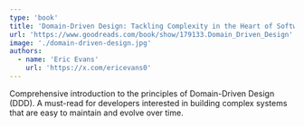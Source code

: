 ```yaml
---
type: 'book'
title: 'Domain-Driven Design: Tackling Complexity in the Heart of Software'
url: 'https://www.goodreads.com/book/show/179133.Domain_Driven_Design'
image: './domain-driven-design.jpg'
authors:
  - name: 'Eric Evans'
    url: 'https://x.com/ericevans0'
---
```


Comprehensive introduction to the principles of Domain-Driven Design (DDD). A must-read for developers interested in building complex systems that are easy to maintain and evolve over time.
